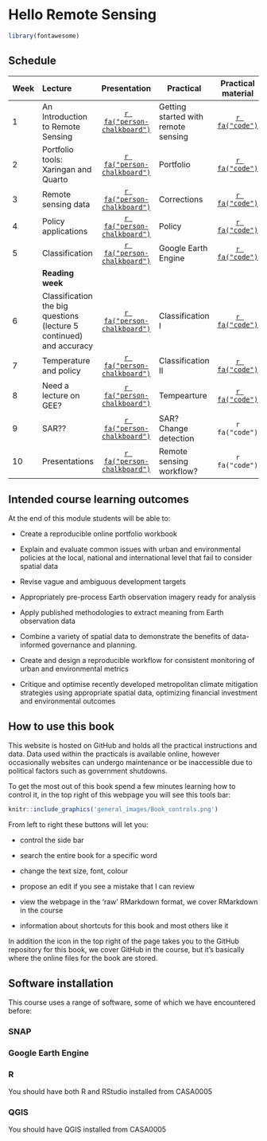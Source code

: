 # Hello Remote Sensing {.unnumbered}

```r
library(fontawesome)
```

## Schedule

| Week | Lecture                                                             |                                      Presentation                                       | Practical                           |                                   Practical material                                   |
|-------|:-------------|:---------:|----------------|:-----------:|
| 1    | An Introduction to Remote Sensing                                   | [`r fa("person-chalkboard")`](https://andrewmaclachlan.github.io/CASA0023-lecture-1/#1) | Getting started with remote sensing |        [`r fa("code")`](https://andrewmaclachlan.github.io/CASA0023/intro.html)        |
| 2    | Portfolio tools: Xaringan and Quarto                                | [`r fa("person-chalkboard")`](https://andrewmaclachlan.github.io/CASA0023-lecture-2/#1) | Portfolio                           |     [`r fa("code")`](https://andrewmaclachlan.github.io/CASA0023/2_portfolio.html)     |
| 3    | Remote sensing data                                                 | [`r fa("person-chalkboard")`](https://andrewmaclachlan.github.io/CASA0023-lecture-3/#1) | Corrections                         |    [`r fa("code")`](https://andrewmaclachlan.github.io/CASA0023/3_corrections.html)    |
| 4    | Policy applications                                                 | [`r fa("person-chalkboard")`](https://andrewmaclachlan.github.io/CASA0023-lecture-4/#1) | Policy                              |      [`r fa("code")`](https://andrewmaclachlan.github.io/CASA0023/4_policy.html)       |
| 5    | Classification                                                      | [`r fa("person-chalkboard")`](https://andrewmaclachlan.github.io/CASA0023-lecture-5/#1) | Google Earth Engine                 |       [`r fa("code")`](https://andrewmaclachlan.github.io/CASA0023/5_GEE_I.html)       |
|      | **Reading week**                                                    |                                                                                         |                                     |                                                                                        |
| 6    | Classification the big questions (lecture 5 continued) and accuracy | [`r fa("person-chalkboard")`](https://andrewmaclachlan.github.io/CASA0023-lecture-6/#1) | Classification I                    | [`r fa("code")`](https://andrewmaclachlan.github.io/CASA0023/6_classification_I.html)  |
| 7    | Temperature and policy                                              | [`r fa("person-chalkboard")`](https://andrewmaclachlan.github.io/CASA0023-lecture-7/#1) | Classification II                   | [`r fa("code")`](https://andrewmaclachlan.github.io/CASA0023/7_classification_II.html) |
| 8    | Need a lecture on GEE?                                              | [`r fa("person-chalkboard")`](https://andrewmaclachlan.github.io/CASA0023-lecture-2/#1) | Tempearture                         |    [`r fa("code")`](https://andrewmaclachlan.github.io/CASA0023/8_temperature.html)    |
| 9    | SAR??                                                               | [`r fa("person-chalkboard")`](https://andrewmaclachlan.github.io/CASA0023-lecture-2/#1) | SAR? Change detection               |                                     `r fa("code")`                                     |
| 10   | Presentations                                                       | [`r fa("person-chalkboard")`](https://andrewmaclachlan.github.io/CASA0023-lecture-2/#1) | Remote sensing workflow?            |                                     `r fa("code")`                                     |

## Intended course learning outcomes

At the end of this module students will be able to:

-   Create a reproducible online portfolio workbook

-   Explain and evaluate common issues with urban and environmental policies at the local, national and international level that fail to consider spatial data

-   Revise vague and ambiguous development targets

-   Appropriately pre-process Earth observation imagery ready for analysis

-   Apply published methodologies to extract meaning from Earth observation data

-   Combine a variety of spatial data to demonstrate the benefits of data-informed governance and planning.

-   Create and design a reproducible workflow for consistent monitoring of urban and environmental metrics

-   Critique and optimise recently developed metropolitan climate mitigation strategies using appropriate spatial data, optimizing financial investment and environmental outcomes

## How to use this book

This website is hosted on GitHub and holds all the practical instructions and data. Data used within the practicals is available online, however occasionally websites can undergo maintenance or be inaccessible due to political factors such as government shutdowns.

To get the most out of this book spend a few minutes learning how to control it, in the top right of this webpage you will see this tools bar:

```r
knitr::include_graphics('general_images/Book_controls.png')
```

From left to right these buttons will let you:

-   <i class="fa fa-bars fa-lg"></i> control the side bar

-   <i class="fa fa-search fa-lg"></i> search the entire book for a specific word

-   <i class ="fa fa-font settings fa-lg"></i> change the text size, font, colour

-   <i class ="fa fa-edit fa-lg"></i> propose an edit if you see a mistake that I can review

-   <i class="fa fa-download fa-lg"></i> view the webpage in the 'raw' RMarkdown format, we cover RMarkdown in the course

-   <i class="fa fa-info" fa-lg></i> information about shortcuts for this book and most others like it

In addition the <i class="fa fa-github fa-lg"></i> icon in the top right of the page takes you to the GitHub repository for this book, we cover GitHub in the course, but it's basically where the online files for the book are stored.

## Software installation

This course uses a range of software, some of which we have encountered before:

### SNAP

### Google Earth Engine

### R

You should have both R and RStudio installed from CASA0005

### QGIS

You should have QGIS installed from CASA0005
